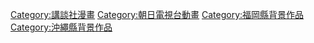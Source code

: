 {{Catnav|頁面分類|人物|虛構角色|漫畫角色}}
{{Catnav|頁面分類|人物|虛構角色|動畫角色}}
{{Catnav|頁面分類|人文學科|艺术|漫画|漫畫角色}}
{{Catnav|頁面分類|人文學科|艺术|動畫|動畫角色}}

{{catmore|妙廚老爹}}
{{DEFAULTSORT:Cooking Papa}}

[[Category:講談社漫畫‎|Category:講談社漫畫‎]]
[[Category:朝日電視台動畫|Category:朝日電視台動畫]]
[[Category:福岡縣背景作品|Category:福岡縣背景作品]]
[[Category:沖繩縣背景作品|Category:沖繩縣背景作品]]